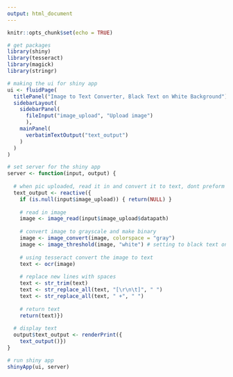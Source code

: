 ```yaml
---
output: html_document
---
```


```r
knitr::opts_chunk$set(echo = TRUE)
```

```r
# get packages
library(shiny)
library(tesseract)
library(magick)
library(stringr)

```
```r
# making the ui for shiny app
ui <- fluidPage(
  titlePanel("Image to Text Converter, Black Text on White Background"),
  sidebarLayout(
    sidebarPanel(
      fileInput("image_upload", "Upload image")
      ),
    mainPanel(
      verbatimTextOutput("text_output")
    )
  )
)

# set server for the shiny app
server <- function(input, output) {
  
  # when pic uploaded, read it in and convert it to text, dont preform if no file uploaded
  text_output <- reactive({
    if (is.null(input$image_upload)) { return(NULL) }
    
    # read in image
    image <- image_read(input$image_upload$datapath)
    
    # convert image to grayscale and make binary
    image <- image_convert(image, colorspace = "gray")
    image <- image_threshold(image, "white") # setting to black text on white background
    
    # using tesseract convert the image to text
    text <- ocr(image)
    
    # replace new lines with spaces
    text <- str_trim(text)
    text <- str_replace_all(text, "[\r\n\t]", " ")
    text <- str_replace_all(text, " +", " ")
    
    # return text
    return(text)})
  
  # display text
  output$text_output <- renderPrint({
    text_output()})
}

# run shiny app
shinyApp(ui, server)
```
